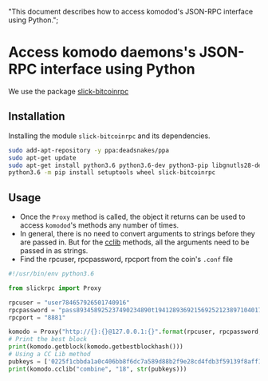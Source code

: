   "This document describes how to access komodod's JSON-RPC interface using Python.";

# Access komodo daemons's JSON-RPC interface using Python

We use the package [slick-bitcoinrpc](https://github.com/barjomet/slick-bitcoinrpc)

## Installation

Installing the module `slick-bitcoinrpc` and its dependencies.

```bash
sudo add-apt-repository -y ppa:deadsnakes/ppa
sudo apt-get update
sudo apt-get install python3.6 python3.6-dev python3-pip libgnutls28-dev libssl-dev
python3.6 -m pip install setuptools wheel slick-bitcoinrpc
```

## Usage

*   Once the `Proxy` method is called, the object it returns can be used to access `komodod`'s methods any number of times.
*   In general, there is no need to convert arguments to strings before they are passed in. But for the [cclib](/smart-chains/api/cclib/) methods, all the arguments need to be passed in as strings.
*   Find the rpcuser, rpcpassword, rpcport from the coin's `.conf` file

```python
#!/usr/bin/env python3.6

from slickrpc import Proxy

rpcuser = "user784657926501740916"
rpcpassword = "pass893458925237490234890t1941289369215692521238971040172t012039760782t5712d"
rpcport = "8881"

komodo = Proxy("http://{}:{}@127.0.0.1:{}".format(rpcuser, rpcpassword, rpcport))
# Print the best block
print(komodo.getblock(komodo.getbestblockhash()))
# Using a CC Lib method
pubkeys = ['0225f1cbbda1a0c406bb8f6dc7a589d88b2f9e28cd4fdb3f59139f8aff1f5d270a', '02d3431950c2f0f9654217b6ce3d44468d3a9ca7255741767fdeee7c5ec6b47567']
print(komodo.cclib("combine", "18", str(pubkeys)))
```
